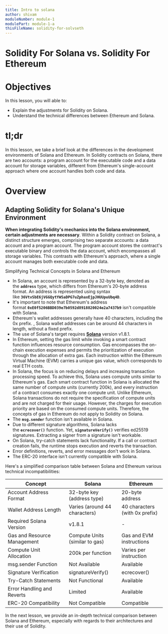 ```yaml
---
title: Intro to solana
author: shivam
moduleNumber: module-1
modulePart: module-1-a
thisFileName: solidity-for-solvseth
---
```


# Solidity For Solana vs. Solidity For Ethereum

# Objectives

In this lesson, you will able to:

- Explain the adjustments for Solidity on Solana.
- Understand the technical differences between Ethereum and Solana.

# tl;dr

In this lesson, we take a brief look at the differences in the development environments of Solana and Ethereum. In Solidity contracts on Solana, there are two accounts: a program account for the executable code and a data account for storage variables, different from Ethereum's single-account approach where one account handles both code and data.

# Overview

## Adapting Solidity for Solana's Unique Environment

**When integrating Solidity's mechanics into the Solana environment, certain adjustments are necessary**. Within a Solidity contract on Solana, a distinct structure emerges, comprising two separate accounts: a data account and a program account. The program account stores the contract's executable binary and controls the data account, which encompasses all storage variables. This contrasts with Ethereum's approach, where a single account manages both executable code and data.

Simplifying Technical Concepts in Solana and Ethereum

- In Solana, an account is represented by a 32-byte key, denoted as the **`address`** type, which differs from Ethereum's 20-byte address format. An address is represented using syntax like **`36VtvSbE6jVGGQytYWSaDPG7uZphaxEjpJHUUpuUbq4D`**.
- It's important to note that Ethereum's address format **`0xE0f5206BBD039e7b0592d8918820024e2a7437b9`** isn't compatible with Solana.
- Ethereum's wallet addresses generally have 40 characters, including the 0x prefix. , Solana wallet addresses can be around 44 characters in length, without a fixed prefix.
- The use of Solana's target requires **[Solana](https://www.solana.com/)** version v1.8.1.
- In Ethereum, setting the gas limit while invoking a smart contract function influences resource consumption. Gas encompasses the on-chain execution expenses and permits the prioritization of execution through the allocation of extra gas. Each instruction within the Ethereum Virtual Machine (EVM) carries a unique gas value, which corresponds to real ETH costs.
- In Solana, the focus is on reducing delays and increasing transaction processing speed. To achieve this, Solana uses compute units similar to Ethereum's gas. Each smart contract function in Solana is allocated the same number of compute units (currently 200k), and every instruction of a contract consumes exactly one compute unit. Unlike Ethereum, Solana transactions do not require the specification of compute units and are not charged for their usage. However, the charges for execution priority are based on the consumed compute units. Therefore, the concepts of gas in Ethereum do not apply to Solidity on Solana.
- The **`msg.sender`** function isn't available in Solana.
- Due to different signature algorithms, Solana lacks the **`ecrecover()`** function. Yet, **`signatureVerify()`** verifies ed25519 signatures. Extracting a signer from a signature isn't workable.
- On Solana, try-catch statements lack functionality. If a call or contract creation fails, the runtime stops execution and reverts the transaction.
- Error definitions, reverts, and error messages don't work in Solana.
- The ERC-20 interface isn't currently compatible with Solana.

Here's a simplified comparison table between Solana and Ethereum various technical incompatibilities:

| Concept | Solana | Ethereum |
| --- | --- | --- |
| Account Address Format | 32-byte key (address type) | 20-byte address |
| Wallet Address Length | Varies (around 44 characters) | 40 characters (with 0x prefix) |
| Required Solana Version | v1.8.1 | - |
| Gas and Resource Management | Compute Units (similar to gas) | Gas and EVM instructions |
| Compute Unit Allocation | 200k per function | Varies per instruction |
| msg.sender Function | Not Available | Available |
| Signature Verification | signatureVerify() | ecrecover() |
| Try-Catch Statements | Not Functional | Available |
| Error Handling and Reverts | Limited | Available |
| ERC-20 Compatibility | Not Compatible | Compatible |

In the next lesson, we provide an in-depth technical comparison between Solana and Ethereum, especially with regards to their architectures and their use of Solidity.